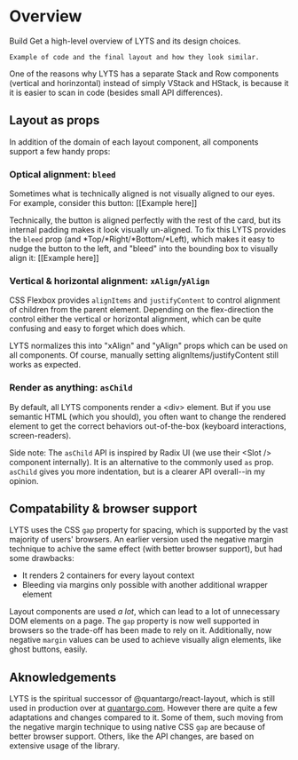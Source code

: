 
# Overview

Build Get a high-level overview of LYTS and its design choices.

```
Example of code and the final layout and how they look similar.

```

One of the reasons why LYTS has a separate Stack and Row components (vertical and horinzontal) instead of simply VStack and HStack, is because it it is easier to scan in code (besides small API differences).

## Layout as props


In addition of the domain of each layout component, all components support a few handy props:

### Optical alignment: `bleed`

Sometimes what is technically aligned is not visually aligned to our eyes. For example, consider this button:
[[Example here]]

Technically, the button is aligned perfectly with the rest of the card, but its internal padding makes it look visually un-aligned. To fix this LYTS provides the `bleed` prop (and *Top/*Right/*Bottom/*Left), which makes it easy to nudge the button to the left, and "bleed" into the bounding box to visually align it:
[[Example here]]

### Vertical & horizontal alignment: `xAlign`/`yAlign`

CSS Flexbox provides `alignItems` and `justifyContent` to control alignment of children from the parent element. Depending on the flex-direction the control either the vertical or horizontal alignment, which can be quite confusing and easy to forget which does which.

LYTS normalizes this into "xAlign" and "yAlign" props which can be used on all components. Of course, manually setting alignItems/justifyContent still works as expected.

### Render as anything: `asChild`

By default, all LYTS components render a \<div> element. But if you use semantic HTML (which you should), you often want to change the rendered element to get the correct behaviors out-of-the-box (keyboard interactions, screen-readers).

Side note: The `asChild` API is inspired by Radix UI (we use their \<Slot /> component internally). It is an alternative to the commonly used `as` prop. `asChild` gives you more indentation, but is a clearer API overall--in my opinion.

## Compatability & browser support

LYTS uses the CSS `gap` property for spacing, which is supported by the vast majority of users' browsers. An earlier version used the negative margin technique to achive the same effect (with better browser support), but had some drawbacks:

- It renders 2 containers for every layout context
- Bleeding via margins only possible with another additional wrapper element

Layout components are used *a lot*, which can lead to a lot of unnecessary DOM elements on a page. The `gap` property is now well supported in browsers so the trade-off has been made to rely on it. Additionally, now negative `margin` values can be used to achieve visually align elements, like ghost buttons, easily.

## Aknowledgements

LYTS is the spiritual successor of @quantargo/react-layout, which is still used in production over at [quantargo.com](https://www.quantargo.com/dashboard/courses). However there are quite a few adaptations and changes compared to it. Some of them, such moving from the negative margin technique to using native CSS `gap` are because of better browser support. Others, like the API changes, are based on extensive usage of the library.
